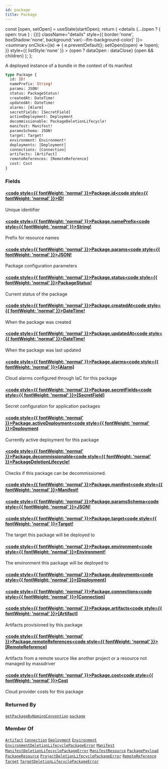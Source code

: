 ```yaml
---
id: package
title: Package
---
```









  const [open, setOpen] = useState(startOpen);
  return (
    <details {...(open ? { open: true } : {})} className="details" style={{ border:'none', boxShadow:'none', background:'var(--ifm-background-color)' }}>
      <summary
        onClick={(e) => {
          e.preventDefault();
          setOpen((open) => !open);
        }}
        style={{ listStyle:'none' }}
      >
      {open ? dataOpen : dataClose}
      </summary>
      {open && children}
    </details>
  );
};








A deployed instance of a bundle in the context of its manifest


```graphql
type Package {
  id: ID!
  namePrefix: String!
  params: JSON!
  status: PackageStatus!
  createdAt: DateTime!
  updatedAt: DateTime!
  alarms: [Alarm]
  secretFields: [SecretField]
  activeDeployment: Deployment
  decommissionable: PackageDeletionLifecycle!
  manifest: Manifest!
  paramsSchema: JSON!
  target: Target!
  environment: Environment!
  deployments: [Deployment]
  connections: [Connection]
  artifacts: [Artifact]
  remoteReferences: [RemoteReference]
  cost: Cost
}
```




### Fields

#### [<code style={{ fontWeight: 'normal' }}>Package.<b>id</b></code>](#)<Bullet />[<code style={{ fontWeight: 'normal' }}><b>ID!</b></code>](/swapi/types/scalars/id.mdx) <Badge class="badge badge--secondary badge--non_null" text="non-null"/> <Badge class="badge badge--secondary " text="scalar"/> 
Unique identifier


#### [<code style={{ fontWeight: 'normal' }}>Package.<b>namePrefix</b></code>](#)<Bullet />[<code style={{ fontWeight: 'normal' }}><b>String!</b></code>](/swapi/types/scalars/string.mdx) <Badge class="badge badge--secondary badge--non_null" text="non-null"/> <Badge class="badge badge--secondary " text="scalar"/> 
Prefix for resource names


#### [<code style={{ fontWeight: 'normal' }}>Package.<b>params</b></code>](#)<Bullet />[<code style={{ fontWeight: 'normal' }}><b>JSON!</b></code>](/swapi/types/scalars/json.mdx) <Badge class="badge badge--secondary badge--non_null" text="non-null"/> <Badge class="badge badge--secondary " text="scalar"/> 
Package configuration parameters


#### [<code style={{ fontWeight: 'normal' }}>Package.<b>status</b></code>](#)<Bullet />[<code style={{ fontWeight: 'normal' }}><b>PackageStatus!</b></code>](/swapi/types/enums/package-status.mdx) <Badge class="badge badge--secondary badge--non_null" text="non-null"/> <Badge class="badge badge--secondary " text="enum"/> 
Current status of the package


#### [<code style={{ fontWeight: 'normal' }}>Package.<b>createdAt</b></code>](#)<Bullet />[<code style={{ fontWeight: 'normal' }}><b>DateTime!</b></code>](/swapi/types/scalars/date-time.mdx) <Badge class="badge badge--secondary badge--non_null" text="non-null"/> <Badge class="badge badge--secondary " text="scalar"/> 
When the package was created


#### [<code style={{ fontWeight: 'normal' }}>Package.<b>updatedAt</b></code>](#)<Bullet />[<code style={{ fontWeight: 'normal' }}><b>DateTime!</b></code>](/swapi/types/scalars/date-time.mdx) <Badge class="badge badge--secondary badge--non_null" text="non-null"/> <Badge class="badge badge--secondary " text="scalar"/> 
When the package was last updated


#### [<code style={{ fontWeight: 'normal' }}>Package.<b>alarms</b></code>](#)<Bullet />[<code style={{ fontWeight: 'normal' }}><b>[Alarm]</b></code>](/swapi/types/objects/alarm.mdx) <Badge class="badge badge--secondary " text="list"/> <Badge class="badge badge--secondary " text="object"/> 
Cloud alarms configured through IaC for this package


#### [<code style={{ fontWeight: 'normal' }}>Package.<b>secretFields</b></code>](#)<Bullet />[<code style={{ fontWeight: 'normal' }}><b>[SecretField]</b></code>](/swapi/types/objects/secret-field.mdx) <Badge class="badge badge--secondary " text="list"/> <Badge class="badge badge--secondary " text="object"/> 
Secret configuration for application packages


#### [<code style={{ fontWeight: 'normal' }}>Package.<b>activeDeployment</b></code>](#)<Bullet />[<code style={{ fontWeight: 'normal' }}><b>Deployment</b></code>](/swapi/types/objects/deployment.mdx) <Badge class="badge badge--secondary " text="object"/> 
Currently active deployment for this package


#### [<code style={{ fontWeight: 'normal' }}>Package.<b>decommissionable</b></code>](#)<Bullet />[<code style={{ fontWeight: 'normal' }}><b>PackageDeletionLifecycle!</b></code>](/swapi/types/objects/package-deletion-lifecycle.mdx) <Badge class="badge badge--secondary badge--non_null" text="non-null"/> <Badge class="badge badge--secondary " text="object"/> 
Checks if this package can be decommissioned.


#### [<code style={{ fontWeight: 'normal' }}>Package.<b>manifest</b></code>](#)<Bullet />[<code style={{ fontWeight: 'normal' }}><b>Manifest!</b></code>](/swapi/types/objects/manifest.mdx) <Badge class="badge badge--secondary badge--non_null" text="non-null"/> <Badge class="badge badge--secondary " text="object"/> 



#### [<code style={{ fontWeight: 'normal' }}>Package.<b>paramsSchema</b></code>](#)<Bullet />[<code style={{ fontWeight: 'normal' }}><b>JSON!</b></code>](/swapi/types/scalars/json.mdx) <Badge class="badge badge--secondary badge--non_null" text="non-null"/> <Badge class="badge badge--secondary " text="scalar"/> 



#### [<code style={{ fontWeight: 'normal' }}>Package.<b>target</b></code>](#)<Bullet />[<code style={{ fontWeight: 'normal' }}><b>Target!</b></code>](/swapi/types/objects/target.mdx) <Badge class="badge badge--secondary badge--non_null" text="non-null"/> <Badge class="badge badge--secondary " text="object"/> 
The target this package will be deployed to


#### [<code style={{ fontWeight: 'normal' }}>Package.<b>environment</b></code>](#)<Bullet />[<code style={{ fontWeight: 'normal' }}><b>Environment!</b></code>](/swapi/types/objects/environment.mdx) <Badge class="badge badge--secondary badge--non_null" text="non-null"/> <Badge class="badge badge--secondary " text="object"/> 
The environment this package will be deployed to


#### [<code style={{ fontWeight: 'normal' }}>Package.<b>deployments</b></code>](#)<Bullet />[<code style={{ fontWeight: 'normal' }}><b>[Deployment]</b></code>](/swapi/types/objects/deployment.mdx) <Badge class="badge badge--secondary " text="list"/> <Badge class="badge badge--secondary " text="object"/> 



#### [<code style={{ fontWeight: 'normal' }}>Package.<b>connections</b></code>](#)<Bullet />[<code style={{ fontWeight: 'normal' }}><b>[Connection]</b></code>](/swapi/types/objects/connection.mdx) <Badge class="badge badge--secondary " text="list"/> <Badge class="badge badge--secondary " text="object"/> 



#### [<code style={{ fontWeight: 'normal' }}>Package.<b>artifacts</b></code>](#)<Bullet />[<code style={{ fontWeight: 'normal' }}><b>[Artifact]</b></code>](/swapi/types/objects/artifact.mdx) <Badge class="badge badge--secondary " text="list"/> <Badge class="badge badge--secondary " text="object"/> 
Artifacts provisioned by this package


#### [<code style={{ fontWeight: 'normal' }}>Package.<b>remoteReferences</b></code>](#)<Bullet />[<code style={{ fontWeight: 'normal' }}><b>[RemoteReference]</b></code>](/swapi/types/objects/remote-reference.mdx) <Badge class="badge badge--secondary " text="list"/> <Badge class="badge badge--secondary " text="object"/> 
Artifacts from a remote source like another project or a resource not managed by massdriver


#### [<code style={{ fontWeight: 'normal' }}>Package.<b>cost</b></code>](#)<Bullet />[<code style={{ fontWeight: 'normal' }}><b>Cost</b></code>](/swapi/types/objects/cost.mdx) <Badge class="badge badge--secondary " text="object"/> 
Cloud provider costs for this package






### Returned By

[`getPackageByNamingConvention`](/swapi/operations/queries/get-package-by-naming-convention.mdx)  <Badge class="badge badge--secondary badge--relation" text="query"/><Bullet />[`package`](/swapi/operations/queries/package.mdx)  <Badge class="badge badge--secondary badge--relation" text="query"/>

### Member Of

[`Artifact`](/swapi/types/objects/artifact.mdx)  <Badge class="badge badge--secondary badge--relation" text="object"/><Bullet />[`Connection`](/swapi/types/objects/connection.mdx)  <Badge class="badge badge--secondary badge--relation" text="object"/><Bullet />[`Deployment`](/swapi/types/objects/deployment.mdx)  <Badge class="badge badge--secondary badge--relation" text="object"/><Bullet />[`Environment`](/swapi/types/objects/environment.mdx)  <Badge class="badge badge--secondary badge--relation" text="object"/><Bullet />[`EnvironmentDeletionLifecyclePackageError`](/swapi/types/objects/environment-deletion-lifecycle-package-error.mdx)  <Badge class="badge badge--secondary badge--relation" text="object"/><Bullet />[`Manifest`](/swapi/types/objects/manifest.mdx)  <Badge class="badge badge--secondary badge--relation" text="object"/><Bullet />[`ManifestDeletionLifecyclePackageError`](/swapi/types/objects/manifest-deletion-lifecycle-package-error.mdx)  <Badge class="badge badge--secondary badge--relation" text="object"/><Bullet />[`ManifestResource`](/swapi/types/objects/manifest-resource.mdx)  <Badge class="badge badge--secondary badge--relation" text="object"/><Bullet />[`PackagePayload`](/swapi/types/objects/package-payload.mdx)  <Badge class="badge badge--secondary badge--relation" text="object"/><Bullet />[`PackageResource`](/swapi/types/objects/package-resource.mdx)  <Badge class="badge badge--secondary badge--relation" text="object"/><Bullet />[`ProjectDeletionLifecyclePackageError`](/swapi/types/objects/project-deletion-lifecycle-package-error.mdx)  <Badge class="badge badge--secondary badge--relation" text="object"/><Bullet />[`RemoteReference`](/swapi/types/objects/remote-reference.mdx)  <Badge class="badge badge--secondary badge--relation" text="object"/><Bullet />[`Target`](/swapi/types/objects/target.mdx)  <Badge class="badge badge--secondary badge--relation" text="object"/><Bullet />[`TargetDeletionLifecyclePackageError`](/swapi/types/objects/target-deletion-lifecycle-package-error.mdx)  <Badge class="badge badge--secondary badge--relation" text="object"/>